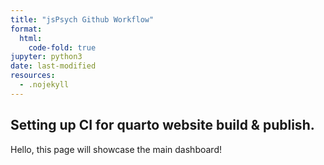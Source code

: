 ```yaml
---
title: "jsPsych Github Workflow"
format:
  html:
    code-fold: true
jupyter: python3
date: last-modified
resources:
  - .nojekyll
---
```

Setting up CI for quarto website build & publish.
---

Hello, this page will showcase the main dashboard!
